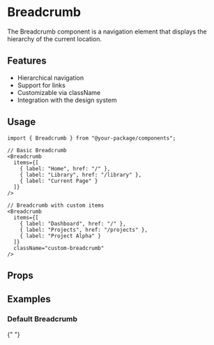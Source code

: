 
<Meta of={BreadcrumbStories} />

# Breadcrumb

The Breadcrumb component is a navigation element that displays the hierarchy of the current location.

## Features

- Hierarchical navigation
- Support for links
- Customizable via className
- Integration with the design system

## Usage

```tsx
import { Breadcrumb } from "@your-package/components";

// Basic Breadcrumb
<Breadcrumb
  items={[
    { label: "Home", href: "/" },
    { label: "Library", href: "/library" },
    { label: "Current Page" }
  ]}
/>

// Breadcrumb with custom items
<Breadcrumb
  items={[
    { label: "Dashboard", href: "/" },
    { label: "Projects", href: "/projects" },
    { label: "Project Alpha" }
  ]}
  className="custom-breadcrumb"
/>
```

## Props

<Controls />

## Examples

### Default Breadcrumb

<Story of={BreadcrumbStories.Default} />{" "}
